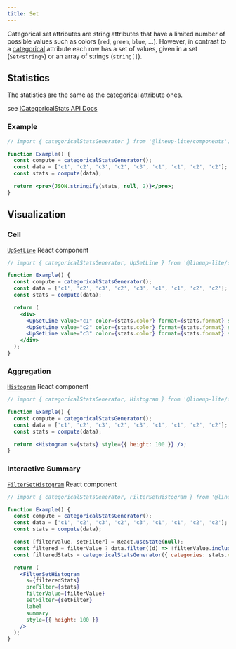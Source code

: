 ```yaml
---
title: Set
---
```


Categorical set attributes are string attributes that have a limited number of possible values such as colors (`red`, `green`, `blue`, ...).
However, in contrast to a [categorical](/docs/components/categorical) attribute each row has a set of values, given in a set (`Set<string>`) or an array of strings (`string[]`).

## Statistics

The statistics are the same as the categorical attribute ones.

see [ICategoricalStats API Docs](/api/components/interfaces/icategoricalstats.html)

### Example

```jsx live
// import { categoricalStatsGenerator } from '@lineup-lite/components';

function Example() {
  const compute = categoricalStatsGenerator();
  const data = ['c1', 'c2', 'c3', 'c2', 'c3', 'c1', 'c1', 'c2', 'c2'];
  const stats = compute(data);

  return <pre>{JSON.stringify(stats, null, 2)}</pre>;
}
```

## Visualization

### Cell

[`UpSetLine`](/api/components/modules.html#upsetline) React component

```jsx live
// import { categoricalStatsGenerator, UpSetLine } from '@lineup-lite/components';

function Example() {
  const compute = categoricalStatsGenerator();
  const data = ['c1', 'c2', 'c3', 'c2', 'c3', 'c1', 'c1', 'c2', 'c2'];
  const stats = compute(data);

  return (
    <div>
      <UpSetLine value="c1" color={stats.color} format={stats.format} sets={['c1', 'c2', 'c3']} />
      <UpSetLine value="c2" color={stats.color} format={stats.format} sets={['c1', 'c2', 'c3']} />
      <UpSetLine value="c3" color={stats.color} format={stats.format} sets={['c1', 'c2', 'c3']} />
    </div>
  );
}
```

### Aggregation

[`Histogram`](/api/components/modules.html#histogram) React component

```jsx live
// import { categoricalStatsGenerator, Histogram } from '@lineup-lite/components';

function Example() {
  const compute = categoricalStatsGenerator();
  const data = ['c1', 'c2', 'c3', 'c2', 'c3', 'c1', 'c1', 'c2', 'c2'];
  const stats = compute(data);

  return <Histogram s={stats} style={{ height: 100 }} />;
}
```

### Interactive Summary

[`FilterSetHistogram`](/api/components/modules.html#filtersethistogram) React component

```jsx live
// import { categoricalStatsGenerator, FilterSetHistogram } from '@lineup-lite/components';

function Example() {
  const compute = categoricalStatsGenerator();
  const data = ['c1', 'c2', 'c3', 'c2', 'c3', 'c1', 'c1', 'c2', 'c2'];
  const stats = compute(data);

  const [filterValue, setFilter] = React.useState(null);
  const filtered = filterValue ? data.filter((d) => !filterValue.includes(d)) : data;
  const filteredStats = categoricalStatsGenerator({ categories: stats.categories })(filtered);

  return (
    <FilterSetHistogram
      s={filteredStats}
      preFilter={stats}
      filterValue={filterValue}
      setFilter={setFilter}
      label
      summary
      style={{ height: 100 }}
    />
  );
}
```

